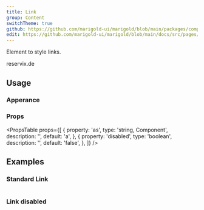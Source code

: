 ```yaml
---
title: Link
group: Content
switchTheme: true
github: https://github.com/marigold-ui/marigold/blob/main/packages/components/src/Link/Link.tsx
edit: https://github.com/marigold-ui/marigold/blob/main/docs/src/pages/components/link.mdx
---
```


Element to style links.

<Preview>
  <Link href="http://www.reservix.de" target="_blank">
    reservix.de
  </Link>
</Preview>

## Usage

### Apperance

<AppearanceTable component={title} />

### Props

<PropsTable
  props={[
    {
      property: 'as',
      type: 'string, Component',
      description: '',
      default: 'a',
    },
    {
      property: 'disabled',
      type: 'boolean',
      description: '',
      default: 'false',
    },
  ]}
/>

## Examples

### Standard Link

```tsx preview file=components/Link/link-standard.demo.tsx

```

### Link disabled

```tsx preview file=components/Link/link-disabled.demo.tsx

```
